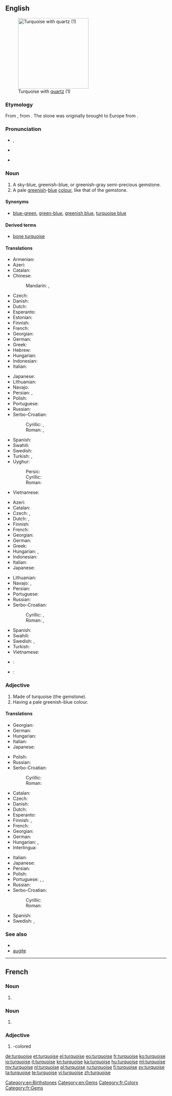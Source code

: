 ==English==
{{was wotd|2007|September|5}}
{{wikipedia}}
[[Image:Turquoise_with_quartz.jpg|thumb|right|220px|Turquoise with [[quartz]] (1)]]

===Etymology===
From {{etyl|frm}} {{term|turquoise|lang=frm}}, from {{etyl|fro}} {{term|(pierre) turqueise||Turkish (stone)|lang=fro}}. The stone was originally brought to Europe from {{w|Turkestan}}.

===Pronunciation===
* {{a|UK}} {{IPA|/ˈtɜː(ɹ).k(w)ɔɪz/|/ˈtɜː(ɹ).k(w)ɔɪs/}}, {{X-SAMPA|/"t3:(r\).k(w)OIz/|/"t3:(r\).k(w)OIs/}}
* {{a|US}} {{IPA|/ˈtɚ.kɔɪz/}}
* {{audio|En-us-turquoise.ogg|Audio}}

===Noun===
{{en-noun}}

# A sky-blue, greenish-blue, or greenish-gray semi-precious gemstone.
# A pale [[green]]ish-[[blue]] [[color|colour]], like that of the gemstone.
#: {{color panel|40E0D0}}

====Synonyms====
* {{sense|colour}} [[blue-green]], [[green-blue]], [[greenish blue]], [[turquoise blue]]

====Derived terms====
* [[bone turquoise]]

====Translations====
{{trans-top|gemstone}}
* Armenian: {{t-|hy|փիրուզ|tr=p'iruz}}
* Azeri: {{t+|az|firuzə}}
* Catalan: {{t-|ca|turquesa|f}}
* Chinese:
*: Mandarin: {{t|cmn|綠松石|sc=Hant}}, {{t|cmn|绿松石|sc=Hans}}
* Czech: {{t-|cs|tyrkys|m}}
* Danish: {{t-|da|turkis|c}}
* Dutch: {{t+|nl|turkoois}}
* Esperanto: {{t-|eo|turkiso}}
* Estonian: {{t-|et|türkiis}}
* Finnish: {{t+|fi|turkoosi}}
* French: {{t+|fr|turquoise|f}}
* Georgian: {{t+|ka|ფირუზი|sc=Geor}}
* German: {{t-|de|Türkis|m}}
* Greek: {{t-|el|τυρκουάζ|n|tr=tyrkouáz}}
* Hebrew: {{t+|he|טורקיז}}
* Hungarian: {{t+|hu|türkiz}}
* Indonesian: {{t+|id|pirus}}
* Italian: {{t+|it|turchese|m}}
{{trans-mid}}
* Japanese: {{t-|ja|トルコ石|tr=toruko ishi|sc=Jpan}}
* Lithuanian: {{t-|lt|turkis}}
* Navajo: {{tø|nv|dootłʼizhii}}
* Persian: {{t|fa|فیروزه|tr=firuze}}, {{t|fa|پیروزه|tr=piruze}}
* Polish: {{t-|pl|turkus}}
* Portuguese: {{t+|pt|turquesa|f}}
* Russian: {{t+|ru|бирюза|f|alt=бирюза́|tr=birjuzá}}
* Serbo-Croatian:
*: Cyrillic: {{t-|sh|тиркиз|m|sc=Cyrl}}, {{t-|sh|модруљ|m|sc=Cyrl}}
*: Roman: {{t-|sh|tirkiz|m}}, {{t-|sh|modrulj|m}}
* Spanish: {{t-|es|turquesa|f}}
* Swahili: {{t-|sw|feruzi}}
* Swedish: {{t+|sv|turkos|c}}
* Turkish: {{t+|tr|turkuaz}}, {{t+|tr|firuze}}
* Uyghur:
*: Persic: {{t-|ug|بىريۇزا|sc=fa-Arab}}
*: Cyrillic: {{t-|ug|бирйуза|sc=Cyrl}}
*: Roman: {{t-|ug|biryuza|sc=Latn}}
* Vietnamese: {{t-|vi|ngọc lam}}
{{trans-bottom}}

{{trans-top|colour}}
* Azeri: {{t+|az|firuzəyi}}
* Catalan: {{t-|ca|turquesa|f}}
* Czech: {{t+|cs|tyrkysový|m}}, {{t-|cs|tyrkysová|f}}
* Dutch: {{t+|nl|turkoois}}, {{t-|nl|turkooise}}
* Finnish: {{t+|fi|turkoosi}}
* French: {{t+|fr|turquoise|f}}
* Georgian: {{t+|ka|ფირუზი|sc=Geor}}
* German: {{t-|de|Türkis|n}}
* Greek: {{t-|el|τυρκουάζ|n|tr=tyrkouáz}}
* Hungarian: {{t+|hu|türkiz}}, {{t+|hu|türkizkék}}
* Indonesian: {{t-|id|toska}}
* Italian: {{t+|it|turchese|m}}
* Japanese: {{t-|ja|ターコイズブルー|tr=tākoizu burū|sc=Jpan}}
{{trans-mid}}
* Lithuanian: {{t-|lt|turkio spalva|f}}
* Navajo: {{tø|nv|dootłʼizhii}}, {{tø|nv|dootłʼizh}}
* Persian: {{t|fa|فیروزه‌ای|tr=firuze-i}}
* Portuguese: {{t+|pt|turquesa|m}}
* Russian: {{t+|ru|бирюза|f|alt=бирюза́|tr=birjuzá}}
* Serbo-Croatian:
*: Cyrillic: {{t-|sh|тиркизна|f|sc=Cyrl}}, {{t-|sh|модруљаста|m|sc=Cyrl}}
*: Roman: {{t-|sh|tirkizna|f}}, {{t-|sh|modruljasta|m}}
* Spanish: {{t-|es|turquesa|m}}
* Swahili: {{t-|sw|rangi ya feruzi}}
* Swedish: {{t+|sv|turkos|c}}, {{t-|sv|turkosfärg|c}}
* Turkish: {{t+|tr|turkuaz}}
* Vietnamese: {{t-|vi|xanh thổ}}
{{trans-bottom}}

{{checktrans-top}}
<!--Remove this section once all of the translations below have been moved into the tables above.-->
* {{ttbc|bg}}: {{t|bg|тюркоаз|m|sc=Cyrl}}
* {{ttbc|ia}}: {{qualifier|1,2}} {{t|ia|turchese}}
{{trans-bottom}}

===Adjective===
{{en-adj}}

# Made of turquoise (the gemstone).
# Having a pale greenish-blue colour.

====Translations====
{{trans-top|made of turquoise}}
* Georgian: {{t+|ka|ფირუზი|sc=Geor}}
* German: {{t-SOP|de|[[aus]] [[Türkis]]}}
* Hungarian: {{t+|hu|türkiz}}
* Italian: {{t-SOP|it|[[di]] [[turchese]]|m|f}}
* Japanese: {{t-|ja|トルコ石の|tr=toruko ishi no|sc=Jpan}}
{{trans-mid}}
* Polish: {{t+|pl|turkusowy|m}}
* Russian: {{t+|ru|бирюзовый|tr=bir'uzóvyj}}
* Serbo-Croatian:
*: Cyrillic: {{t-|sh|тиркизан|sc=Cyrl}}
*: Roman: {{t-|sh|tirkizan}}
{{trans-bottom}}

{{trans-top|having a pale greenish-blue colour}}
* Catalan: {{t-|ca|turquesa}}
* Czech: {{t+|cs|tyrkysový|m}}
* Danish: {{t-|da|turkis}}
* Dutch: {{t+|nl|turkoois|n}}
* Esperanto: {{t-|eo|turkisa}}
* Finnish: {{t+|fi|turkoosi}}, {{t-|fi|turkoosinvärinen}}
* French: {{t+|fr|turquoise}}
* Georgian: {{t-|ka|ფირუზისფერი|sc=Geor}}
* German: {{t+|de|türkis}}
* Hungarian: {{t+|hu|türkiz}}, {{t+|hu|türkizkék}}
* Interlingua: {{t-|ia|turchese}}
{{trans-mid}}
* Italian: {{t+|it|turchese}}
* Japanese: {{t-|ja|ターコイズブルーの|tr=tākoizu burū no|sc=Jpan}}
* Persian: {{t|fa|فیروزه‌ای|tr=firuze-i}}
* Polish: {{t+|pl|turkusowy|m}}
* Portuguese: {{t+|pt|turquesa}}, {{t-|pt|turquesino}}, {{t-|pt|turquesado}}
* Russian: {{t+|ru|бирюзовый|tr=bir'uzóvyj}}
* Serbo-Croatian:
*: Cyrillic: {{t-|sh|тиркизан|sc=Cyrl}}
*: Roman: {{t-|sh|tirkizan}}
* Spanish: {{t-|es|turquesa}}
* Swedish: {{t+|sv|turkos}}, {{t-|sv|turkosfärgad}}
{{trans-bottom}}

===See also===
* {{list:blues/en}}
* [[augite]]

[[Category:en:Birthstones]]
[[Category:en:Gems]]

----

==French==

===Noun===
{{fr-noun|f}}

# {{l|en|turquoise}} {{gloss|gemstone}}

===Noun===
{{fr-noun|m}}

# {{l|en|turquoise}} {{gloss|colour}}

===Adjective===
{{head|fr|adjective}} {{inv}}

# {{l|en|turquoise}}-colored

[[Category:fr:Colors]]
[[Category:fr:Gems]]

[[de:turquoise]]
[[et:turquoise]]
[[el:turquoise]]
[[eo:turquoise]]
[[fr:turquoise]]
[[ko:turquoise]]
[[io:turquoise]]
[[it:turquoise]]
[[kn:turquoise]]
[[ka:turquoise]]
[[hu:turquoise]]
[[ml:turquoise]]
[[my:turquoise]]
[[nl:turquoise]]
[[pl:turquoise]]
[[ru:turquoise]]
[[fi:turquoise]]
[[sv:turquoise]]
[[ta:turquoise]]
[[te:turquoise]]
[[vi:turquoise]]
[[zh:turquoise]]